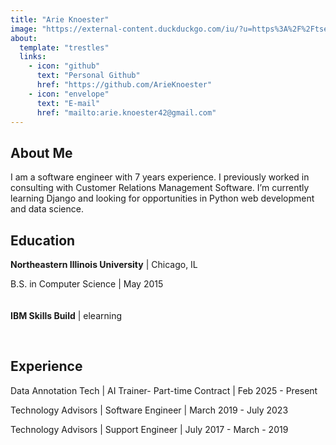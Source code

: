 ```yaml
---
title: "Arie Knoester"
image: "https://external-content.duckduckgo.com/iu/?u=https%3A%2F%2Ftse1.mm.bing.net%2Fth%3Fid%3DOIP.1w9b4VQjxrI3ZPHI-3BEnAHaGU%26pid%3DApi&f=1&ipt=7db95433e99bc834bbeee7b3caf46278dded84ef2af0b6176e4d7a40949404c4&ipo=images"
about:
  template: "trestles"
  links:
    - icon: "github"
      text: "Personal Github"
      href: "https://github.com/ArieKnoester"
    - icon: "envelope"
      text: "E-mail"
      href: "mailto:arie.knoester42@gmail.com"
---
```


## About Me

I am a software engineer with 7 years experience. I previously worked in consulting with
Customer Relations Management Software. I'm currently learning Django and looking for opportunities in Python
web development and data science.

## Education

**Northeastern Illinois University** | Chicago, IL

B.S. in Computer Science | May 2015
<br /><br /><br />
**IBM Skills Build** | elearning

<div data-iframe-width="150"
  data-iframe-height="270"
  data-share-badge-id="3d066881-4c22-464f-b037-6ce3462a486e"
  data-share-badge-host="https://www.credly.com">
</div>
<div data-iframe-width="150"
  data-iframe-height="270"
  data-share-badge-id="be5f30d1-84e1-4256-8082-18cd3db97146"
  data-share-badge-host="https://www.credly.com">
</div>
 <div data-iframe-width="150"
   data-iframe-height="270"
   data-share-badge-id="791c78d1-93c5-4fd7-9118-353e494152d5"
   data-share-badge-host="https://www.credly.com">
 </div>
<br />
 <div data-iframe-width="150"
   data-iframe-height="270"
   data-share-badge-id="ece6587c-de27-4ee7-9ca6-50f50623dbdc"
   data-share-badge-host="https://www.credly.com">
 </div>
<div data-iframe-width="150"
  data-iframe-height="270"
  data-share-badge-id="76aeac12-8c41-41a8-b718-40c7f4ae5b8b"
  data-share-badge-host="https://www.credly.com">
</div>
<script type="text/javascript"
  async src="//cdn.credly.com/assets/utilities/embed.js">
</script>

## Experience

Data Annotation Tech | AI Trainer- Part-time Contract | Feb 2025 - Present

Technology Advisors | Software Engineer | March 2019 - July 2023

Technology Advisors | Support Engineer  | July 2017 - March - 2019
